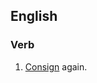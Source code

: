 ==English==

===Verb===
{{en-verb|reconsigns|reconsigning|reconsigned|reconsigned}}

#[[consign|Consign]] again.